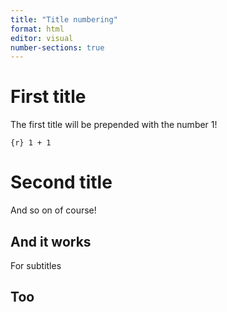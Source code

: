 ```yaml
---
title: "Title numbering"
format: html
editor: visual
number-sections: true
---
```


# First title

The first title will be prepended with the number 1!

`{r} 1 + 1`

# Second title

And so on of course!

## And it works

For subtitles

## Too
